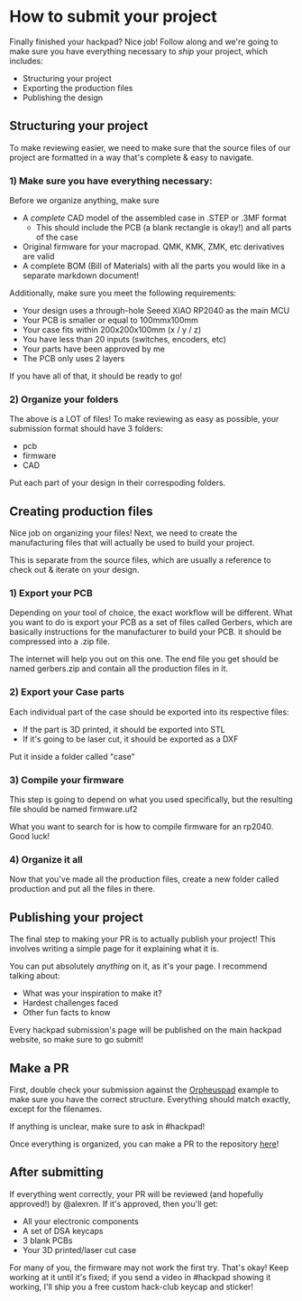 # How to submit your project

Finally finished your hackpad? Nice job! Follow along and we're going to make sure you have everything necessary to *ship* your project, which includes:

- Structuring your project
- Exporting the production files
- Publishing the design


## Structuring your project
To make reviewing easier, we need to make sure that the source files of our project are formatted in a way that's complete & easy to navigate.

### 1) Make sure you have everything necessary:

Before we organize anything, make sure 
- A *complete* CAD model of the assembled case in .STEP or .3MF format
    - This should include the PCB (a blank rectangle is okay!) and all parts of the case
- Original firmware for your macropad. QMK, KMK, ZMK, etc derivatives are valid
- A complete BOM (Bill of Materials) with all the parts you would like in a separate markdown document!

Additionally, make sure you meet the following requirements:
- Your design uses a through-hole Seeed XIAO RP2040 as the main MCU
- Your PCB is smaller or equal to 100mmx100mm
- Your case fits within 200x200x100mm (x / y / z)
- You have less than 20 inputs (switches, encoders, etc)
- Your parts have been approved by me
- The PCB only uses 2 layers

If you have all of that, it should be ready to go!

### 2) Organize your folders
The above is a LOT of files! To make reviewing as easy as possible, your submission format should have 3 folders:
- pcb
- firmware
- CAD

Put each part of your design in their correspoding folders.

## Creating production files
Nice job on organizing your files! Next, we need to create the manufacturing files that will actually be used to build your project.

This is separate from the source files, which are usually a reference to check out & iterate on your design.

### 1) Export your PCB
Depending on your tool of choice, the exact workflow will be different. What you want to do is export your PCB as a set of files called Gerbers, which are basically instructions for the
 manufacturer to build your PCB. it should be compressed into a .zip file.

The internet will help you out on this one. The end file you get should be named gerbers.zip and contain all the production files in it.

### 2) Export your Case parts
Each individual part of the case should be exported into its respective files:
- If the part is 3D printed, it should be exported into STL 
- If it's going to be laser cut, it should be exported as a DXF

Put it inside a folder called "case"

### 3) Compile your firmware
This step is going to depend on what you used specifically, but the resulting file should be named firmware.uf2

What you want to search for is how to compile firmware for an rp2040. Good luck!

### 4) Organize it all
Now that you've made all the production files, create a new folder called production and put all the files in there.

## Publishing your project
The final step to making your PR is to actually publish your project! This involves writing a simple page for it explaining what it is.

You can put absolutely *anything* on it, as it's your page. I recommend talking about:

- What was your inspiration to make it?
- Hardest challenges faced
- Other fun facts to know

Every hackpad submission's page will be published on the main hackpad website, so make sure to go submit!

## Make a PR 
First, double check your submission against the [Orpheuspad](https://github.com/hackclub/hackpad/tree/main/hackpads/orpheuspad) example to make sure you have the correct structure. Everything should match exactly, except for the filenames.

If anything is unclear, make sure to ask in #hackpad!

Once everything is organized, you can make a PR to the repository [here](https://github.com/hackclub/hackpad)!

## After submitting
If everything went correctly, your PR will be reviewed (and hopefully approved!) by @alexren. If it's approved, then you'll get:
- All your electronic components
- A set of DSA keycaps
- 3 blank PCBs
- Your 3D printed/laser cut case

For many of you, the firmware may not work the first try. That's okay! Keep working at it until it's fixed; if you send a video in #hackpad showing it working, I'll ship you a free custom hack-club keycap and sticker!
